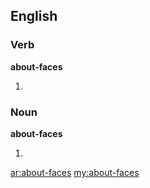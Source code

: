 ==English==

===Verb===
'''about-faces'''

# {{third-person singular of|about-face}}

===Noun===
'''about-faces'''

# {{plural of|[[about-face]]}}

[[ar:about-faces]]
[[my:about-faces]]